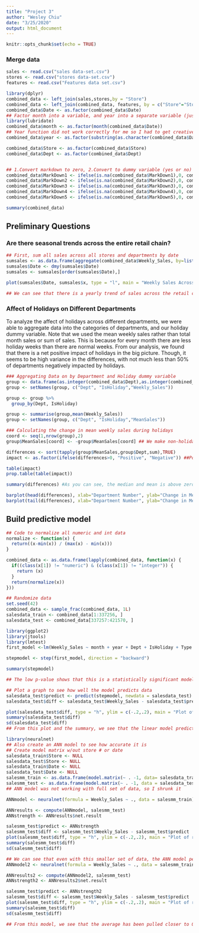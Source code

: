 ```yaml
---
title: "Project 3"
author: "Wesley Chiu"
date: "3/25/2020"
output: html_document
---
```


```r
knitr::opts_chunk$set(echo = TRUE)
```

### Merge data
```r
sales <- read.csv("sales data-set.csv")
stores <- read.csv("stores data-set.csv")
features <- read.csv("Features data set.csv")

library(dplyr)
combined_data <- left_join(sales,stores,by = "Store")
combined_data <- left_join(combined_data, features, by = c("Store"="Store", "Date"="Date", "IsHoliday"="IsHoliday"))
combined_data$Date <- as.factor(combined_data$Date)
## Factor month into a variable, and year into a separate variable (just the two years)
library(lubridate)
combined_data$month <- as.factor(month(combined_data$Date))
## Year function did not work correctly for me so I had to get creative 
combined_data$year <- as.factor(substring(as.character(combined_data$Date),7,10))

combined_data$Store <- as.factor(combined_data$Store)
combined_data$Dept <- as.factor(combined_data$Dept)


## 1.Convert markdown to zero, 2.Convert to dummy variable (yes or no)
combined_data$MarkDown1 <- ifelse(is.na(combined_data$MarkDown1),0, combined_data$MarkDown1)
combined_data$MarkDown2 <- ifelse(is.na(combined_data$MarkDown2),0, combined_data$MarkDown2)
combined_data$MarkDown3 <- ifelse(is.na(combined_data$MarkDown3),0, combined_data$MarkDown3)
combined_data$MarkDown4 <- ifelse(is.na(combined_data$MarkDown4),0, combined_data$MarkDown4)
combined_data$MarkDown5 <- ifelse(is.na(combined_data$MarkDown5),0, combined_data$MarkDown5)

summary(combined_data)
```
## Preliminary Questions

### Are there seasonal trends across the entire retail chain?
```r
## First, sum all sales across all stores and departments by date
sumsales <- as.data.frame(aggregate(combined_data$Weekly_Sales, by=list(Date=combined_data$Date), FUN=sum))
sumsales$Date <- dmy(sumsales$Date)
sumsales <- sumsales[order(sumsales$Date),]

plot(sumsales$Date, sumsales$x, type = "l", main = "Weekly Sales Across Stores", xlab = "Date", ylab = "Weekly Sales")

## We can see that there is a yearly trend of sales across the retail chain, which suggests to us that sales data can be represented with a model that takes month as one of the variables. 


```

### Affect of Holidays on Different Departments
To analyze the affect of holidays across different departments, we were able to aggregate data into the categories of departments, and our holiday dummy variable. Note that we used the mean weekly sales rather than total month sales or sum of sales. This is because for every month there are less holiday weeks than there are normal weeks.
  From our analysis, we found that there is a net positive impact of holidays in the big picture. Though, it seems to be high variance in the differences, with not much less than 50% of departments negatively impacted by holidays.
```r
### Aggregating Data on by Department and Holiday dummy variable
group <- data.frame(as.integer(combined_data$Dept),as.integer(combined_data$IsHoliday),combined_data$Weekly_Sales)
group <- setNames(group, c("Dept", "IsHoliday","Weekly_Sales"))

group <- group %>%
  group_by(Dept, IsHoliday) 

group <- summarise(group,mean(Weekly_Sales))
group <- setNames(group, c("Dept", "IsHoliday","MeanSales"))

### Calculating the change in mean weekly sales during holidays
coord <- seq(1,nrow(group),2)
group$MeanSales[coord] <- -group$MeanSales[coord] ## We make non-holiday (odd) sale rows negative, so these sales will be subtracted from holiday mean sales (to get delta sales) when we sum them together.

differences <- sort(tapply(group$MeanSales,group$Dept,sum),TRUE)
impact <- as.factor(ifelse(differences>0, "Positive", "Negative")) ##Positive means a sales change above zero.

table(impact)
prop.table(table(impact)) 

summary(differences) #As you can see, the median and mean is above zero. So on average, holidays tend to benefit our departments.

barplot(head(differences), xlab="Department Number", ylab="Change in Mean Weekly Sales on Holidays", main="Top 5 Positively-Impacted Departments") 
barplot(tail(differences), xlab="Department Number", ylab="Change in Mean Weekly Sales on Holidays", main="Worst 5 Negatively-Impacted Departments")
```
## Build predictive model

```r
## Code to normalize all numeric and int data
normalize <- function(x) {
  return((x-min(x)) / (max(x) - min(x)))
}

combined_data <- as.data.frame(lapply(combined_data, function(x) {
  if((class(x[1]) != "numeric") & (class(x[1]) != "integer")) {
    return (x)
  }
  return(normalize(x))
}))

## Randomize data
set.seed(42)
combined_data <- sample_frac(combined_data, 1L)
salesdata_train <- combined_data[1:337256, ]
salesdata_test <- combined_data[337257:421570, ]
```

```r
library(ggplot2)
library(jtools)
library(lmtest)
first_model <-lm(Weekly_Sales ~ month + year + Dept + IsHoliday + Type + Size + Temperature + Fuel_Price + CPI + Unemployment, salesdata_train)

stepmodel <- step(first_model, direction = "backward")

summary(stepmodel)

## The low p-value shows that this is a statistically significant model, but the adjusted r-squared value of .6279 suggests that the linear regression might not be the best model. 

## Plot a graph to see how well the model predicts data
salesdata_test$predict <- predict(stepmodel, newdata = salesdata_test)
salesdata_test$diff <- salesdata_test$Weekly_Sales - salesdata_test$predict

plot(salesdata_test$diff, type = "h", ylim = c(-.2,.2), main = "Plot of residual data", ylab = "Residuals")
summary(salesdata_test$diff)
sd(salesdata_test$diff)
## From this plot and the summary, we see that the linear model predicts sales pretty well. We see that the average is around 0, with a stdev of .0199 normalized. In actual numbers, this is an average of 72, with a stdev of 8902, which is more than we would like in a reliable model. Therefore, our team decided to make an ANN model to see if it would be more accurate.

```

```r
library(neuralnet)
## Also create an ANN model to see how accurate it is
## Create model matrix w/out store # or date
salesdata_train$Store <- NULL
salesdata_test$Store <- NULL
salesdata_train$Date <- NULL
salesdata_test$Date <- NULL
salesmm_train <- as.data.frame(model.matrix(~ . -1, data= salesdata_train[1:3000,]))
salesmm_test <- as.data.frame(model.matrix(~ . -1, data = salesdata_test[1:300,]))
## ANN model was not working with full set of data, so I shrunk it

ANNmodel <- neuralnet(formula = Weekly_Sales ~ ., data = salesmm_train)

ANNresults <- compute(ANNmodel, salesmm_test)
ANNstrength <- ANNresults$net.result

salesmm_test$predict <- ANNstrength
salesmm_test$diff <- salesmm_test$Weekly_Sales - salesmm_test$predict
plot(salesmm_test$diff, type = "h", ylim = c(-.2,.2), main = "Plot of residual data", ylab = "Residuals")
summary(salesmm_test$diff)
sd(salesmm_test$diff)

## We can see that even with this smaller set of data, the ANN model performs better than the linear model, while the average difference is further from 0, the standard deviation is lower. I will now attempt to improve the ANN model to prove that with the same number of data points, the ANN model would work better than the linear model. 
ANNmodel2 <- neuralnet(formula = Weekly_Sales ~ ., data = salesmm_train, hidden = 2)

ANNresults2 <- compute(ANNmodel2, salesmm_test)
ANNstrength2 <- ANNresults2$net.result

salesmm_test$predict <- ANNstrength2
salesmm_test$diff <- salesmm_test$Weekly_Sales - salesmm_test$predict
plot(salesmm_test$diff, type = "h", ylim = c(-.2,.2), main = "Plot of residual data", ylab = "Residuals")
summary(salesmm_test$diff)
sd(salesmm_test$diff)

## From this model, we see that the average has been pulled closer to 0, and the stdev is even lower. As we learned in class, the ANN model scales exceptionally well with large amounts of data, so given more time to process, we believe that this model would be an accurate choice for predicting weekly sales. 

```


